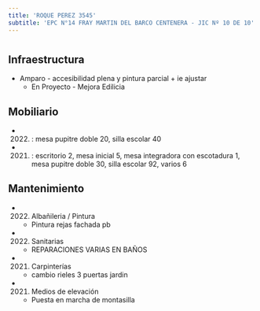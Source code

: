 ```yaml
---
title: 'ROQUE PEREZ 3545'
subtitle: 'EPC N°14 FRAY MARTIN DEL BARCO CENTENERA - JIC Nº 10 DE 10'
---
```


#
## Infraestructura

* Amparo - accesibilidad plena y pintura parcial + ie ajustar 
    + En Proyecto - Mejora Edilicia 


## Mobiliario

*  (2022) : mesa pupitre doble 20, silla escolar 40 

*  (2021) : escritorio 2, mesa inicial 5, mesa integradora con escotadura 1, mesa pupitre doble 30, silla escolar 92, varios 6 





## Mantenimiento

*  (2022) Albañileria / Pintura 
    + Pintura rejas fachada pb

*  (2022) Sanitarias 
    + REPARACIONES VARIAS EN BAÑOS

*  (2021) Carpinterías 
    + cambio rieles 3 puertas jardin

*  (2021) Medios de elevación 
    + Puesta en marcha de montasilla








